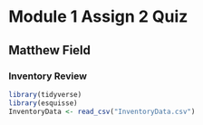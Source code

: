 
# Module 1 Assign 2 Quiz

## Matthew Field

### Inventory Review

```{r load packages}
library(tidyverse)
library(esquisse)
InventoryData <- read_csv("InventoryData.csv")
```

